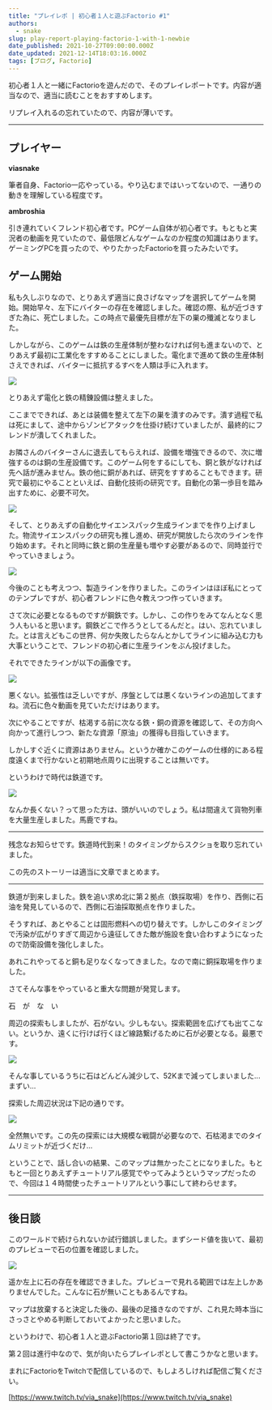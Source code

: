 ```yaml
---
title: "プレイレポ | 初心者１人と遊ぶFactorio #1"
authors:
  - snake
slug: play-report-playing-factorio-1-with-1-newbie
date_published: 2021-10-27T09:00:00.000Z
date_updated: 2021-12-14T18:03:16.000Z
tags: [ブログ, Factorio]
---
```


初心者１人と一緒にFactorioを遊んだので、そのプレイレポートです。内容が適当なので、適当に読むことをおすすめします。

リプレイ入れるの忘れていたので、内容が薄いです。

---

## プレイヤー

**viasnake**

筆者自身、Factorio一応やっている。やり込むまではいってないので、一通りの動きを理解している程度です。

**ambroshia**

引き連れていくフレンド初心者です。PCゲーム自体が初心者です。もともと実況者の動画を見ていたので、最低限どんなゲームなのか程度の知識はあります。ゲーミングPCを買ったので、やりたかったFactorioを買ったみたいです。

## ゲーム開始

私も久しぶりなので、とりあえず適当に良さげなマップを選択してゲームを開始。開始早々、左下にバイターの存在を確認しました。確認の際、私が近づきすぎた為に、死亡しました。この時点で最優先目標が左下の巣の殲滅となりました。

しかしながら、このゲームは鉄の生産体制が整わなければ何も進まないので、とりあえず最初に工業化をすすめることにしました。電化まで進めて鉄の生産体制さえできれば、バイターに抵抗するすべを人類は手に入れます。

![](https://i.imgur.com/n201u1o.jpg)

とりあえず電化と鉄の精錬設備は整えました。

ここまでできれば、あとは装備を整えて左下の巣を潰すのみです。潰す過程で私は死にまして、途中からゾンビアタックを仕掛け続けていましたが、最終的にフレンドが潰してくれました。

お隣さんのバイターさんに退去してもらえれば、設備を増強できるので、次に増強するのは銅の生産設備です。このゲーム何をするにしても、銅と鉄がなければ先へ話が進みません。鉄の他に銅があれば、研究をすすめることもできます。研究で最初にやることといえば、自動化技術の研究です。自動化の第一歩目を踏み出すために、必要不可欠。

![](https://i.imgur.com/czOcPUs.jpg)

そして、とりあえずの自動化サイエンスパック生成ラインまでを作り上げました。物流サイエンスパックの研究も推し進め、研究が開放したら次のラインを作り始めます。それと同時に鉄と銅の生産量も増やす必要があるので、同時並行でやっていきましょう。

![](https://i.imgur.com/yManwjx.jpg)

今後のことも考えつつ、製造ラインを作りました。このラインはほぼ私にとってのテンプレですが、初心者フレンドに色々教えつつ作っていきます。

さて次に必要となるものですが鋼鉄です。しかし、この作りをみてなんとなく思う人もいると思います。鋼鉄どこで作ろうとしてるんだと。はい、忘れていました。とは言えどもこの世界、何か失敗したらなんとかしてラインに組み込む力も大事ということで、フレンドの初心者に生産ラインをぶん投げました。

それでできたラインが以下の画像です。

![](https://i.imgur.com/VILLISP.jpg)

悪くない。拡張性は乏しいですが、序盤としては悪くないラインの追加してますね。流石に色々動画を見ていただけはあります。

次にやることですが、枯渇する前に次なる鉄・銅の資源を確認して、その方向へ向かって進行しつつ、新たな資源「原油」の獲得も目指していきます。

しかしすぐ近くに資源はありません。というか確かこのゲームの仕様的にある程度遠くまで行かないと初期地点周りに出現することは無いです。

というわけで時代は鉄道です。

![](https://i.imgur.com/xXYqvDH.jpg)

なんか長くない？って思った方は、頭がいいのでしょう。私は間違えて貨物列車を大量生産しました。馬鹿ですね。

---

残念なお知らせです。鉄道時代到来！のタイミングからスクショを取り忘れていました。

この先のストーリーは適当に文章でまとめます。

---

鉄道が到来しました。鉄を追い求め北に第２拠点（鉄採取場）を作り、西側に石油を発見しているので、西側に石油採取拠点を作りました。

そうすれば、あとやることは固形燃料への切り替えです。しかしこのタイミングで汚染が広がりすぎて周辺から遠征してきた敵が施設を食い合わすようになったので防衛設備を強化しました。

あれこれやってると銅も足りなくなってきました。なので南に銅採取場を作りました。

さてそんな事をやっていると重大な問題が発覚します。

石　が　な　い

周辺の探索もしましたが、石がない。少しもない。探索範囲を広げても出てこない。というか、遠くに行けば行くほど線路繋げるために石が必要となる。最悪です。

![](https://i.imgur.com/0BC7CIr.jpg)

そんな事しているうちに石はどんどん減少して、52Kまで減ってしまいました...まずい...

探索した周辺状況は下記の通りです。

![](https://i.imgur.com/uOpHtwa.jpg)

全然無いです。この先の探索には大規模な戦闘が必要なので、石枯渇までのタイムリミットが近づくだけ...

ということで、話し合いの結果、このマップは無かったことになりました。もともと一回とりあえずチュートリアル感覚でやってみようというマップだったので、今回は１４時間使ったチュートリアルという事にして終わらせます。

---

## 後日談

このワールドで続けられないか試行錯誤しました。まずシード値を抜いて、最初のプレビューで石の位置を確認しました。

![](https://i.imgur.com/zGnjLmH.png)

遥か左上に石の存在を確認できました。プレビューで見れる範囲では左上しかありませんでした。こんなに石が無いこともあるんですね。

マップは放棄すると決定した後の、最後の足掻きなのですが、これ見た時本当にさっさとやめる判断しておいてよかったと思いました。

というわけで、初心者１人と遊ぶFactorio第１回は終了です。

第２回は進行中なので、気が向いたらプレイレポとして書こうかなと思います。

まれにFactorioをTwitchで配信しているので、もしよろしければ配信ご覧ください。

[https://www.twitch.tv/via_snake](https://www.twitch.tv/via_snake)
